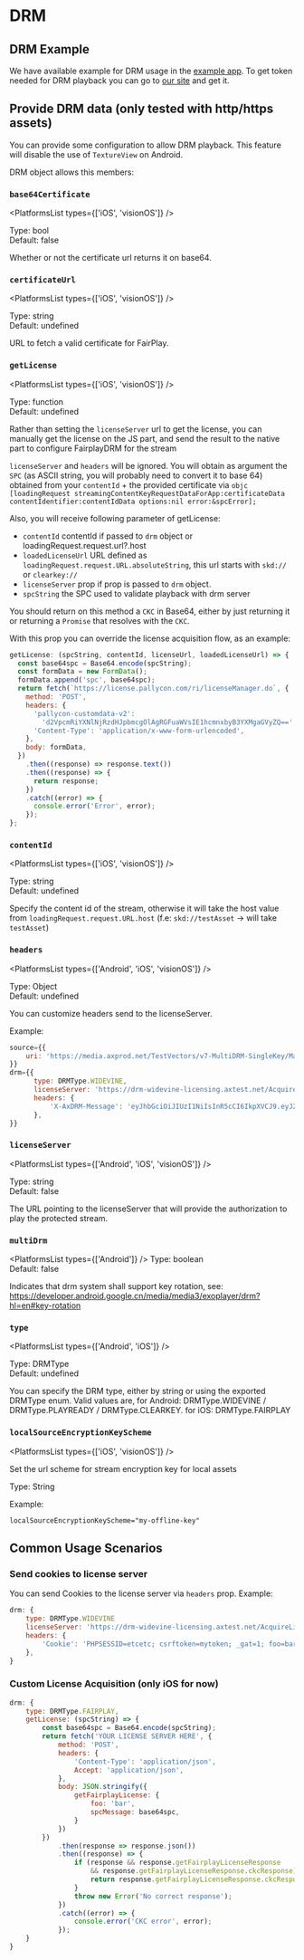 
# DRM

## DRM Example

We have available example for DRM usage in the [example app](https://github.com/TheWidlarzGroup/react-native-video/blob/master/examples/bare/src/DRMExample.tsx).
To get token needed for DRM playback you can go to [our site](https://www.thewidlarzgroup.com/services/free-drm-token-generator-for-video?utm_source=rnv&utm_medium=docs&utm_campaign=drm&utm_id=text) and get it.

## Provide DRM data (only tested with http/https assets)

You can provide some configuration to allow DRM playback.
This feature will disable the use of `TextureView` on Android.

DRM object allows this members:

### `base64Certificate`

<PlatformsList types={['iOS', 'visionOS']} />

Type: bool\
Default: false

Whether or not the certificate url returns it on base64.

### `certificateUrl`

<PlatformsList types={['iOS', 'visionOS']} />

Type: string\
Default: undefined

URL to fetch a valid certificate for FairPlay.

### `getLicense`

<PlatformsList types={['iOS', 'visionOS']} />

Type: function\
Default: undefined

Rather than setting the `licenseServer` url to get the license, you can manually get the license on the JS part, and send the result to the native part to configure FairplayDRM for the stream

`licenseServer` and `headers` will be ignored. You will obtain as argument the `SPC`
(as ASCII string, you will probably need to convert it to base 64) obtained from
your `contentId` + the provided certificate via `objc [loadingRequest streamingContentKeyRequestDataForApp:certificateData
contentIdentifier:contentIdData options:nil error:&spcError]; `

Also, you will receive following parameter of getLicense:
* `contentId` contentId if passed to `drm` object or loadingRequest.request.url?.host
* `loadedLicenseUrl` URL defined as `loadingRequest.request.URL.absoluteString`, this url starts with `skd://` or `clearkey://`
* `licenseServer` prop if prop is passed to `drm` object.
* `spcString` the SPC used to validate playback with drm server

You should return on this method a `CKC` in Base64, either by just returning it or returning a `Promise` that resolves with the `CKC`.

With this prop you can override the license acquisition flow, as an example:

```js
getLicense: (spcString, contentId, licenseUrl, loadedLicenseUrl) => {
  const base64spc = Base64.encode(spcString);
  const formData = new FormData();
  formData.append('spc', base64spc);
  return fetch(`https://license.pallycon.com/ri/licenseManager.do`, {
    method: 'POST',
    headers: {
      'pallycon-customdata-v2':
        'd2VpcmRiYXNlNjRzdHJpbmcgOlAgRGFuaWVsIE1hcmnxbyB3YXMgaGVyZQ==',
      'Content-Type': 'application/x-www-form-urlencoded',
    },
    body: formData,
  })
    .then((response) => response.text())
    .then((response) => {
      return response;
    })
    .catch((error) => {
      console.error('Error', error);
    });
};
```

### `contentId`

<PlatformsList types={['iOS', 'visionOS']} />

Type: string\
Default: undefined

Specify the content id of the stream, otherwise it will take the host value from `loadingRequest.request.URL.host` (f.e: `skd://testAsset` -> will take `testAsset`)

### `headers`

<PlatformsList types={['Android', 'iOS', 'visionOS']} />

Type: Object\
Default: undefined

You can customize headers send to the licenseServer.

Example:

```js
source={{
    uri: 'https://media.axprod.net/TestVectors/v7-MultiDRM-SingleKey/Manifest_1080p.mpd',
}}
drm={{
      type: DRMType.WIDEVINE,
      licenseServer: 'https://drm-widevine-licensing.axtest.net/AcquireLicense',
      headers: {
          'X-AxDRM-Message': 'eyJhbGciOiJIUzI1NiIsInR5cCI6IkpXVCJ9.eyJ2ZXJzaW9uIjoxLCJjb21fa2V5X2lkIjoiYjMzNjRlYjUtNTFmNi00YWUzLThjOTgtMzNjZWQ1ZTMxYzc4IiwibWVzc2FnZSI6eyJ0eXBlIjoiZW50aXRsZW1lbnRfbWVzc2FnZSIsImZpcnN0X3BsYXlfZXhwaXJhdGlvbiI6NjAsInBsYXlyZWFkeSI6eyJyZWFsX3RpbWVfZXhwaXJhdGlvbiI6dHJ1ZX0sImtleXMiOlt7ImlkIjoiOWViNDA1MGQtZTQ0Yi00ODAyLTkzMmUtMjdkNzUwODNlMjY2IiwiZW5jcnlwdGVkX2tleSI6ImxLM09qSExZVzI0Y3Iya3RSNzRmbnc9PSJ9XX19.FAbIiPxX8BHi9RwfzD7Yn-wugU19ghrkBFKsaCPrZmU'
      },
}}
```

### `licenseServer`

<PlatformsList types={['Android', 'iOS', 'visionOS']} />

Type: string\
Default: false

The URL pointing to the licenseServer that will provide the authorization to play the protected stream.

### `multiDrm`
<PlatformsList types={['Android']} />
Type: boolean\
Default: false

Indicates that drm system shall support key rotation, see: https://developer.android.google.cn/media/media3/exoplayer/drm?hl=en#key-rotation

### `type`

<PlatformsList types={['Android', 'iOS']} />

Type: DRMType\
Default: undefined

You can specify the DRM type, either by string or using the exported DRMType enum.
Valid values are, for Android: DRMType.WIDEVINE / DRMType.PLAYREADY / DRMType.CLEARKEY.
for iOS: DRMType.FAIRPLAY

### `localSourceEncryptionKeyScheme`

<PlatformsList types={['iOS', 'visionOS']} />

Set the url scheme for stream encryption key for local assets

Type: String

Example:

```
localSourceEncryptionKeyScheme="my-offline-key"
```

## Common Usage Scenarios

### Send cookies to license server

You can send Cookies to the license server via `headers` prop. Example:

```js
drm: {
    type: DRMType.WIDEVINE
    licenseServer: 'https://drm-widevine-licensing.axtest.net/AcquireLicense',
    headers: {
        'Cookie': 'PHPSESSID=etcetc; csrftoken=mytoken; _gat=1; foo=bar'
    },
}
```

### Custom License Acquisition (only iOS for now)

```js
drm: {
    type: DRMType.FAIRPLAY,
    getLicense: (spcString) => {
        const base64spc = Base64.encode(spcString);
        return fetch('YOUR LICENSE SERVER HERE', {
            method: 'POST',
            headers: {
                'Content-Type': 'application/json',
                Accept: 'application/json',
            },
            body: JSON.stringify({
                getFairplayLicense: {
                    foo: 'bar',
                    spcMessage: base64spc,
                }
            })
        })
            .then(response => response.json())
            .then((response) => {
                if (response && response.getFairplayLicenseResponse
                    && response.getFairplayLicenseResponse.ckcResponse) {
                    return response.getFairplayLicenseResponse.ckcResponse;
                }
                throw new Error('No correct response');
            })
            .catch((error) => {
                console.error('CKC error', error);
            });
    }
}
```
